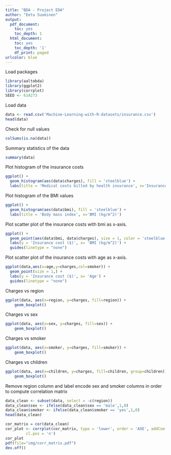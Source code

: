 ```yaml
---
title: "BDA - Project EDA"
author: "Eetu Suominen"
output:
  pdf_document:
    toc: yes
    toc_depth: 1
  html_document:
    toc: yes
    toc_depth: '1'
    df_print: paged
urlcolor: blue
---
```


\newpage

Load packages
```r
library(aaltobda)
library(ggplot2)
library(corrplot)
SEED <- 614273
```


Load data
```r
data <- read.csv('Machine-Learning-with-R-datasets/insurance.csv')
head(data)
```

Check for null values
```r
colSums(is.na(data))
```

Summary statistics of the data
```r
summary(data)
```

Plot histogram of the insurance costs
```r
ggplot() +
  geom_histogram(aes(data$charges), fill = 'steelblue') +
  labs(title = 'Medical costs billed by health insurance', x='Insurance cost ($)')
```

Plot histogram of the BMI values
```r
ggplot() +
  geom_histogram(aes(data$bmi), fill = 'steelblue') +
  labs(title = 'Body mass index', x='BMI (kg/m^2)')
```


Plot scatter plot of the insurance costs with bmi as x-axis.
```r
ggplot() +
  geom_point(aes(data$bmi, data$charges), size = 1, color = 'steelblue') +
  labs(y = 'Insurance cost ($)', x= 'BMI (kg/m^2)') +
  guides(linetype = "none")
```
Plot scatter plot of the insurance costs with age as x-axis.
```r
ggplot(data,aes(x=age,y=charges,col=smoker)) +
  geom_point(size = 1,) +
  labs(y = 'Insurance cost ($)', x= 'Age') +
  guides(linetype = "none")
```
Charges vs region
```r
ggplot(data, aes(x=region, y=charges, fill=region)) + 
    geom_boxplot()
```
Charges vs sex
```r
ggplot(data, aes(x=sex, y=charges, fill=sex)) + 
    geom_boxplot()
```
Charges vs smoker
```r
ggplot(data, aes(x=smoker, y=charges, fill=smoker)) + 
    geom_boxplot()
```
Charges vs children
```r
ggplot(data, aes(x=children, y=charges, fill=children, group=children)) + 
    geom_boxplot()
```

Remove region column and label encode sex and smoker columns in order to compute correlation matrix
```r
data_clean <- subset(data, select = -c(region))
data_clean$sex <- ifelse(data_clean$sex == 'male',1,0)
data_clean$smoker <- ifelse(data_clean$smoker == 'yes',1,0)
head(data_clean)
```

```r
cor_matrix = cor(data_clean)
cor_plot <- corrplot(cor_matrix, type = 'lower', order = 'AOE', addCoef.col = 'black', tl.pos = 'd',
         cl.pos = 'n')
cor_plot
pdf(file="img/corr_matrix.pdf")
dev.off()
```

